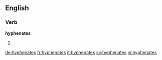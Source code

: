 ==English==

===Verb===
'''hyphenates'''

# {{third-person singular of|[[hyphenate]]}}

[[de:hyphenates]]
[[fr:hyphenates]]
[[it:hyphenates]]
[[sv:hyphenates]]
[[vi:hyphenates]]